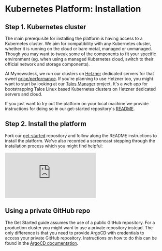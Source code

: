 # Kubernetes Platform: Installation

## Step 1. Kubernetes cluster

The main prerequisite for installing the platform is having access to a Kubernetes cluster. We aim for compatibility with any Kubernetes cluster, whether it is running on the cloud or bare metal, managed or unmanaged. Though you may want to tweak some of the components to fit your specific environment (eg. when using a managed Kubernetes cloud, switch to their official network and storage components).

At Mynewsdesk, we run our clusters on [Hetzner](https://hetzner.com/) dedicated servers for that sweet [price/performance](https://docs.google.com/spreadsheets/d/1x4yza3yJ-TbGkpGZqHYcrZzs36cLqgK-xnu-Y6e4i40/edit#gid=202172609). If you're planning to use Hetzner too, you might want to start by looking at our [Talos Manager](/docs/talos-manager/introduction) project. It's a web app for bootstrapping Talos Linux based Kubernetes clusters on Hetzner dedicated servers and cloud.

If you just want to try out the platform on your local machine we provide instructions for doing so in our get-started repository's [README](https://github.com/reclaim-the-stack/get-started#bootstrap-a-local-cluster).

## Step 2. Install the platform

Fork our [get-started](https://github.com/reclaim-the-stack/get-started) repository and follow along the README instructions to install the platform. We've also recorded a screencast stepping through the installation process which you might find helpful:

<iframe className="aspect-video w-full" src="https://www.youtube.com/embed/MnwemfEfEFw" title="YouTube video player" frameBorder="0" allow="accelerometer; autoplay; clipboard-write; encrypted-media; gyroscope; picture-in-picture; web-share" allowFullScreen></iframe>

## Using a private GitHub repo

The Get Started guide assumes the use of a public GitHub repository. For a production cluster you might want to use a private repository instead. The only difference is that you need to provide ArgoCD with credentials to access your private GitHub repository. Instructions on how to do this can be found in the [ArgoCD documentation](https://argo-cd.readthedocs.io/en/stable/user-guide/private-repositories/).